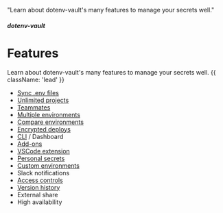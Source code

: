 
  "Learn about dotenv-vault's many features to manage your secrets well."

##### dotenv-vault
# Features

Learn about dotenv-vault's many features to manage your secrets well. {{ className: 'lead' }}

* [Sync .env files](/docs/features/sync)
* [Unlimited projects](/docs/features/unlimited-projects)
* [Teammates](/docs/tutorials/teammates)
* [Multiple environments](/docs/features/environments)
* [Compare environments](/docs/features/compare-environments)
* [Encrypted deploys](/docs/features/encrypted-deploys)
* [CLI](/docs/dotenv-vault) / Dashboard
* [Add-ons](/docs/addons)
* [VSCode extension](https://marketplace.visualstudio.com/items?itemName=dotenv.dotenv-vscode)
* [Personal secrets](/docs/features/personal-environment-variables)
* [Custom environments](/docs/features/custom-environments)
* Slack notifications
* [Access controls](/docs/features/access-controls)
* [Version history](/docs/features/version-history)
* External share
* High availability
